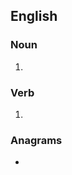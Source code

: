 {{also|re-echos}}
==English==

===Noun===
{{head|en|noun form}}

# {{plural of|reecho|lang=en}}

===Verb===
{{head|en|verb form}}

# {{en-third-person singular of|reecho}}

===Anagrams===
* {{anagrams|en|a=ceehors|chorees|coheres|echoers|rechose}}
